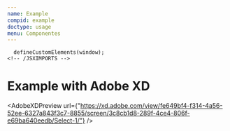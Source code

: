 ```yaml
---
name: Example
compid: example
doctype: usage
menu: Componentes
---
```

<!-- JSXIMPORTS -->
      defineCustomElements(window);
    <!-- /JSXIMPORTS -->

# Example with Adobe XD

<AdobeXDPreview url={"https://xd.adobe.com/view/fe649bf4-f314-4a56-52ee-6327a843f3c7-8855/screen/3c8cb1d8-289f-4ce4-806f-e69ba640eedb/Select-1/"} />
